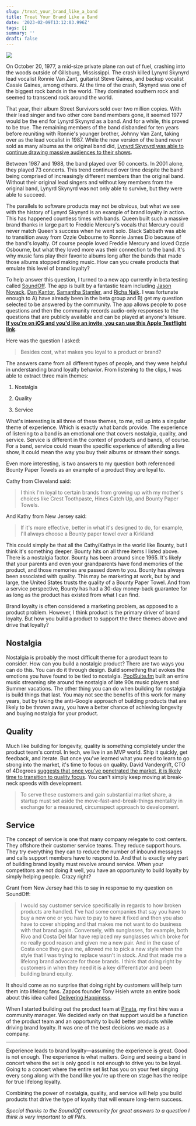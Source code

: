 ```yaml
---
slug: /treat_your_brand_like_a_band
title: Treat Your Brand Like a Band
date: '2023-02-09T13:12:03.996Z'
tags: []
summary: ''
draft: false
---
```

![](https://polluterofminds.mypinata.cloud/ipfs/QmQMWBCqvC7BbRTmJSmhjUHXT3tSzuF6mma5qV6einKhkb)


On October 20, 1977, a mid-size private plane ran out of fuel, crashing into the woods outside of Gillsburg, Mississippi. The crash killed Lynyrd Skynyrd lead vocalist Ronnie Van Zant, guitarist Steve Gaines, and backup vocalist Cassie Gaines, among others. At the time of the crash, Skynyrd was one of the biggest rock bands in the world. They dominated southern rock and seemed to transcend rock around the world.

That year, their album Street Survivors sold over two million copies. With their lead singer and two other core band members gone, it seemed 1977 would be the end for Lynyrd Skynyrd as a band. And for a while, this proved to be true. The remaining members of the band disbanded for ten years before reuniting with Ronnie's younger brother, Johnny Van Zant, taking over as the lead vocalist in 1987. While the new version of the band never sold as many albums as the original band did, [Lynyrd Skynyrd was able to continue drawing massive audiences to their shows](https://www.concertarchives.org/bands/lynyrd-skynyrd).

Between 1987 and 1988, the band played over 50 concerts. In 2001 alone, they played 73 concerts. This trend continued over time despite the band being comprised of increasingly different members than the original band. Without their original lead singers and without key members from the original band, Lynyrd Skynyrd was not only able to survive, but they were able to succeed.

The parallels to software products may not be obvious, but what we see with the history of Lynyrd Skynyrd is an example of brand loyalty in action. This has happened countless times with bands. Queen built such a massive brand thanks in large part to Freddie Mercury's vocals that Mercury could never match Queen's success when he went solo. Black Sabbath was able to transition away from Ozzie Osbourne to Ronnie James Dio because of the band's loyalty. Of course people loved Freddie Mercury and loved Ozzie Osbourne, but what they loved more was their connection to the band. It's why music fans play their favorite albums long after the bands that made those albums stopped making music. How can you create products that emulate this level of brand loyalty?

To help answer this question, I turned to a new app currently in beta testing called [SoundOff](https://soundoff.io/). The app is built by a fantastic team including [Jason Novack](https://twitter.com/jasonnov), [Dan Kantor](https://dankantor.com/), [Samantha Stamler](https://www.linkedin.com/in/samantha-stamler-85358055/), and [Richa Naik](https://www.linkedin.com/in/richa-naik-01b7a717/). I was fortunate enough to A) have already been in the beta group and B) get my question selected to be answered by the community. The app allows people to pose questions and then the community records audio-only responses to the questions that are publicly available and can be played at anyone's leisure. [**If you're on iOS and you'd like an invite, you can use this Apple Testflight link**](https://testflight.apple.com/join/VNwmdJy2).

Here was the question I asked:

> Besides cost, what makes you loyal to a product or brand?

The answers came from all different types of people, and they were helpful in understanding brand loyalty behavior. From listening to the clips, I was able to extract three main themes:

1.  Nostalgia
    
2.  Quality
    
3.  Service
    

What's interesting is all three of these themes, to me, roll up into a singular theme of experience. Which is exactly what bands provide. The experience of listening to a band is an emotional one that covers nostalgia, quality, and service. Service is different in the context of products and bands, of course. For a band, service could mean the specific experience of attending a live show, it could mean the way you buy their albums or stream their songs.

Even more interesting, is two answers to my question both referenced Bounty Paper Towels as an example of a product they are loyal to.

Cathy from Cleveland said:

> I think I'm loyal to certain brands from growing up with my mother's choices like Crest Toothpaste, Hines Catch Up, and Bounty Paper Towels.

And Kathy from New Jersey said:

> If it's more effective, better in what it's designed to do, for example, I'll always choose a Bounty paper towel over a Kirkland

This could simply be that all the Cathy/Kathys in the world like Bounty, but I think it's something deeper. Bounty hits on all three items I listed above. There is a nostalgia factor. Bounty has been around since 1965. It's likely that your parents and even your grandparents have fond memories of the product, and those memories are passed down to you. Bounty has always been associated with quality. This may be marketing at work, but by and large, the United States trusts the quality of a Bounty Paper Towel. And from a service perspective, Bounty has had a 30-day money-back guarantee for as long as the product has existed from what I can find.

Brand loyalty is often considered a marketing problem, as opposed to a product problem. However, I think product is the primary driver of brand loyalty. But how you build a product to support the three themes above and drive that loyalty?

## Nostalgia

Nostalgia is probably the most difficult theme for a product team to consider. How can you build a nostalgic product? There are two ways you can do this. You can do it through design. Build something that evokes the emotions you have found to be tied to nostalgia. [PoolSuite.fm](http://PoolSuite.fm) built an entire music streaming site around the nostalgia of late 90s music players and Summer vacations. The other thing you can do when building for nostalgia is build things that last. You may not see the benefits of this work for many years, but by taking the anti-Google approach of building products that are likely to be thrown away, you have a better chance of achieving longevity and buying nostalgia for your product.

## Quality

Much like building for longevity, quality is something completely under the product team's control. In tech, we live in an MVP world. Ship it quickly, get feedback, and iterate. But once you've learned what you need to learn to go strong into the market, it's time to focus on quality. David Vandergrift, CTO of 4Degrees [suggests that once you've penetrated the market, it is likely time to transition to quality focus](https://builtin.com/founders-entrepreneurship/product-quality-speed). You can't simply keep moving at break-neck speeds with development.

> To serve these customers and gain substantial market share, a startup must set aside the move-fast-and-break-things mentality in exchange for a measured, circumspect approach to development.

## Service

The concept of service is one that many company relegate to cost centers. They offshore their customer service teams. They reduce support hours. They try everything they can to reduce the number of inbound messages and calls support members have to respond to. And that is exactly why part of building brand loyalty must revolve around service. When your competitors are not doing it well, you have an opportunity to build loyalty by simply helping people. Crazy right?

Grant from New Jersey had this to say in response to my question on SoundOff:

> I would say customer service specifically in regards to how broken products are handled. I've had some companies that say you have to buy a new one or you have to pay to have it fixed and then you also have to cover shipping and that makes me not want to do business with that brand again. Conversely, with sunglasses, for example, both Rivo and Costa Del Mar have replaced my sunglasses which broke for no really good reason and given me a new pair. And in the case of Costa once they gave me, allowed me to pick a new style when the style that I was trying to replace wasn't in stock. And that made me a lifelong brand advocate for those brands. I think that doing right by customers in when they need it is a key differentiator and been building brand equity.

It should come as no surprise that doing right by customers will help turn them into lifelong fans. Zappos founder Tony Hsieh wrote an entire book about this idea called [Delivering Happiness](https://www.amazon.com/Delivering-Happiness-Profits-Passion-Purpose/dp/0446576220/ref=asc_df_0446576220/?tag=hyprod-20&linkCode=df0&hvadid=312243616995&hvpos=&hvnetw=g&hvrand=6060725223463374712&hvpone=&hvptwo=&hvqmt=&hvdev=c&hvdvcmdl=&hvlocint=&hvlocphy=9026850&hvtargid=pla-395221952780&psc=1&region_id=674469).

When I started building out the product team at [Pinata](https://pinata.cloud), my first hire was a community manager. We decided early on that support would be a function of the product team and an opportunity to build better products while driving brand loyalty. It was one of the best decisions we made as a company.

* * *

Experience leads to brand loyalty—assuming the experience is great. Good is not enough. The experience is what matters. Going and seeing a band in concert where the set is only good is not enough to drive you to be loyal. Going to a concert where the entire set list has you on your feet singing every song along with the band like you're up there on stage has the recipe for true lifelong loyalty.

Combining the power of nostalgia, quality, and service will help you build products that drive the type of loyalty that will ensure long-term success.

_Special thanks to the SoundOff community for great answers to a question I think is very important to all PMs._
